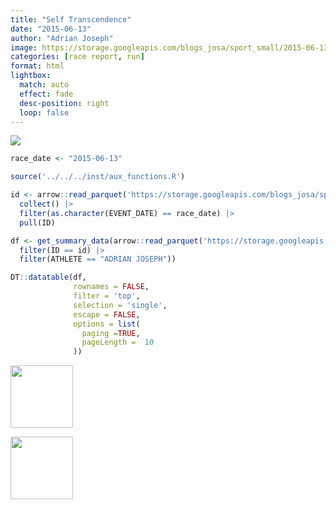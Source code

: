 ```yaml
---
title: "Self Transcendence"
date: "2015-06-13"
author: "Adrian Joseph"
image: https://storage.googleapis.com/blogs_josa/sport_small/2015-06-13_SELF_TRANSCENDENCE/img/00.png
categories: [race report, run]
format: html
lightbox:
  match: auto
  effect: fade
  desc-position: right
  loop: false
---
```


![](https://storage.googleapis.com/blogs_josa/sport_small/2015-06-13_SELF_TRANSCENDENCE/img/00.png)

```r
race_date <- "2015-06-13"

source('../../../inst/aux_functions.R')

id <- arrow::read_parquet('https://storage.googleapis.com/blogs_josa/sport/parquets/main_dataset.parquet') |>
  collect() |>
  filter(as.character(EVENT_DATE) == race_date) |>
  pull(ID)

df <- get_summary_data(arrow::read_parquet('https://storage.googleapis.com/blogs_josa/sport/parquets/all_results.parquet') |>
  filter(ID == id) |>
  filter(ATHLETE == "ADRIAN JOSEPH"))

DT::datatable(df,
              rownames = FALSE,
              filter = 'top',
              selection = 'single',
              escape = FALSE,
              options = list(
                paging =TRUE,
                pageLength =  10
              ))
```



::: {layout-ncol=4}
![](https://storage.googleapis.com/blogs_josa/sport_small/2015-06-13_SELF_TRANSCENDENCE/img/00.png){ width="100" group="hi" }

![](https://storage.googleapis.com/blogs_josa/sport_small/2015-06-13_SELF_TRANSCENDENCE/img/01.jpg){ width="100" group="hi" }


:::
